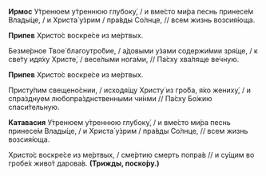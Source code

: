 **Ирмос** У́тренюем у́треннюю глубоку́, / и вме́сто ми́ра песнь принесе́м Влады́це, / и Христа́ у́зрим / пра́вды Со́лнце, // всем жизнь возсия́юща.

**Припев** Христо́с воскре́се из ме́ртвых.

Безме́рное Твое́ благоутро́бие, / а́довыми у́зами содержи́мии зря́ще, / к све́ту идя́ху Христе́, / весе́лыми нога́ми, // Па́сху хва́ляще ве́чную.

**Припев** Христо́с воскре́се из ме́ртвых.

Присту́пим свещено́снии, / исходя́щу Христу́ из гро́ба, я́ко жениху́, / и спра́зднуем любопра́зднственными чи́нми // Па́сху Бо́жию спаси́тельную.

**Катавасия** У́тренюем у́треннюю глубоку́, / и вме́сто ми́ра песнь принесе́м Влады́це, / и Христа́ у́зрим / пра́вды Со́лнце, // всем жизнь возсия́юща.

Христо́с воскре́се из ме́ртвых, / сме́ртию смерть попра́в // и су́щим во гробе́х живо́т дарова́в. **(Трижды, поско́ру.)**

